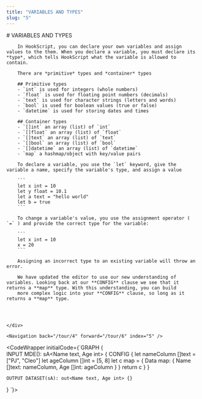 ```yaml
---
title: "VARIABLES AND TYPES"
slug: "5"
---
```



<InstructionsWrapper>
	<div className="instructions-main">
		# VARIABLES AND TYPES

		In HookScript, you can declare your own variables and assign values to the them. When you declare a variable, you must declare its *type*, which tells HookScript what the variable is allowed to contain.

		There are *primitive* types and *container* types

		## Primitive types
		- `int` is used for integers (whole numbers)
		- `float` is used for floating point numbers (decimals)
		- `text` is used for character strings (letters and words)
		- `bool` is used for boolean values (true or false)
		- `datetime` is used for storing dates and times
		
		## Container types
		- `[]int` an array (list) of `int`
		- `[]float` an array (list) of `float`
		- `[]text` an array (list) of `text`
		- `[]bool` an array (list) of `bool`
		- `[]datetime` an array (list) of `datetime`
		- `map` a hashmap/object with key/value pairs

		To declare a variable, you use the `let` keyword, give the variable a name, specify the variable's type, and assign a value

		```
		let x int = 10
		let y float = 10.1
		let a text = "hello world"
		let b = true
		```

		To change a variable's value, you use the assignment operator ( `=` ) and provide the correct type for the variable:

		```
		let x int = 10
		x = 20
		```

		Assigning an incorrect type to an existing variable will throw an error.

		We have updated the editor to use our new understanding of variables. Looking back at our **CONFIG** clause we see that it returns a **map** type. With this understanding, you can build
		more complex logic into your **CONFIG** clause, so long as it returns a **map** type.




	</div>

	<Navigation back="/tour/4" forward="/tour/6" index="5" />

</InstructionsWrapper>

<CodeWrapper initialCode={`GRAPH {	
	INPUT MDE(): sA<Name text, Age int> {
		CONFIG {
			let nameColumn []text = ["PJ", "Cleo"]
			let ageColumn []int = [5, 8]
			let c map = {
				Data map: {
					Name []text: nameColumn,
					Age []int: ageColumn
				}
			}
			return c
		}
	}

	OUTPUT DATASET(sA): out<Name text, Age int> {}
}
`}>
</CodeWrapper>